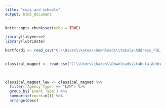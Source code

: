 ---
title: "cops and schools"
output: html_document
---

```{r setup, include=FALSE}
knitr::opts_chunk$set(echo = TRUE)
```


```{r}
library(tidyverse)
library(lubridate)
```
```{r}
hartford1 <- read_csv("C:\\Users\\kates\\Downloads\\tabula-Address_FOI__9_.csv", skip=1)
  


```
```{r}
classical_magnet <- read_csv("C:\\Users\\kates\\Downloads\\tabula-Address_FOI__10_ (1).csv", skip=1) 
  
  
```
```{r}

classical_magnet_law <- classical_magnet %>% 
  filter(`Agency Type` == "LAW") %>% 
  group_by(`Event Type`) %>% 
  summarise(count=n()) %>% 
  arrange(desc)
  
```


